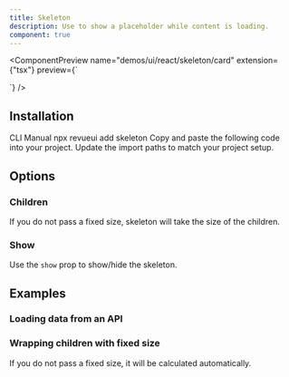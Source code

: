 ```yaml
---
title: Skeleton
description: Use to show a placeholder while content is loading.
component: true
---
```


<ComponentPreview
  name="demos/ui/react/skeleton/card"
  extension={"tsx"}
  preview={`<Skeleton className="h-44 w-64" />
<div>
  <Skeleton className="size-10 rounded-full" />
  <div>
    <Skeleton className="h-4 w-44" />
    <Skeleton className="h-4 w-36" />
  </div>
</div>`}
/>

## Installation

<Tabs defaultValue="cli">
<TabsList>
<TabsTrigger value="cli">
CLI
</TabsTrigger>
<TabsTrigger value="manual">  
Manual
</TabsTrigger>
</TabsList>

<TabsContent value="cli">
<Bash>
<BashCommand>npx</BashCommand> revueui add skeleton
</Bash>
</TabsContent>

<TabsContent value="manual">
<Steps>
  <Step>Copy and paste the following code into your project.</Step>
  <ComponentSource
    name={["ui/react/skeleton"]}
    extension={["tsx"]}
  />
  <Step>Update the import paths to match your project setup.</Step>
</Steps>
</TabsContent>
</Tabs>

## Options

### Children

If you do not pass a fixed size, skeleton will take the size of the children.

<ComponentPreview name="demos/ui/react/skeleton/children" />

### Show

Use the `show` prop to show/hide the skeleton.

<ComponentPreview name="demos/ui/react/skeleton/show" />

## Examples

### Loading data from an API

<ComponentPreview name="demos/ui/react/skeleton/api-simulation" />

### Wrapping children with fixed size

If you do not pass a fixed size, it will be calculated automatically.

<ComponentPreview name="demos/ui/react/skeleton/fixed-size-children" />
